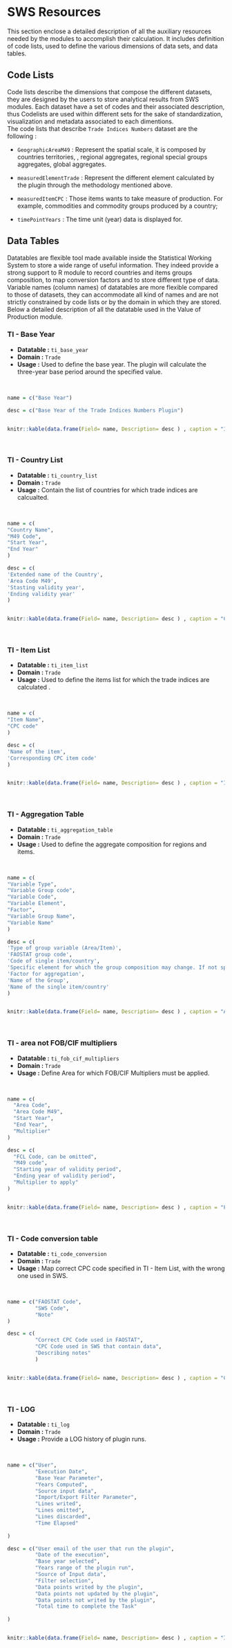 # SWS Resources {#resources }

This section enclose a detailed description of all the auxiliary resources needed by the modules to accomplish their calculation. It includes definition of code lists, used to define the various dimensions of data sets, and data tables. 

## Code Lists

Code lists describe the dimensions that compose the different datasets, they are designed by the users to store analytical results from SWS modules. Each dataset have a set of codes and their associated description, thus Codelists are used within different sets for the sake of standardization, visualization and metadata associated to each dimentions. \
The code lists that describe `Trade Indices Numbers` dataset are the following : 

  -  `GeographicAreaM49` :  Represent the spatial scale, it is composed by countries territories, , regional aggregates, regional special groups aggregates, global aggregates. 
  
  -  `measuredElementTrade ` : Represent the different element calculated by the plugin through the methodology mentioned above. 
  
  -   `measuredItemCPC ` : Those items wants to take measure of production. For example, commodities and commodity groups produced by a country;
  
  -  `timePointYears` : The time unit (year) data is displayed for.

## Data Tables {#datatables}

Datatables are flexible tool made available inside the Statistical Working System to store a wide range of useful information. They indeed provide a strong support to R module to record countries and items groups composition, to map conversion factors and to store different type of data. 
Variable names (column names) of datatables are more flexible compared to those of datasets, they can accommodate all kind of names and are not strictly constrained by code lists or by the domain in which they are stored.
Below a detailed description of all the datatable used in the Value of Production module. 


### TI - Base Year

  * **Datatable :** `ti_base_year`
  * **Domain :** `Trade` 
  * **Usage :** Used to define the base year. The plugin will calculate the three-year base period around the specified value. 
  
  <br>

```r
name = c("Base Year")

desc = c("Base Year of the Trade Indices Numbers Plugin")


knitr::kable(data.frame(Field= name, Description= desc ) , caption = "Input parameter for the base year range.", col.names = c("Field", "Description") )

```

<br>

### TI - Country List

  * **Datatable :** `ti_country_list`
  * **Domain :** `Trade` 
  * **Usage :** Contain the list of countries for which trade indices are calcualted.
  
  <br>

```r
name = c(
"Country Name",
"M49 Code",
"Start Year",
"End Year"
)

desc = c(
'Extended name of the Country',
'Area Code M49',
'Stasting validity year',
'Ending validity year'
)


knitr::kable(data.frame(Field= name, Description= desc ) , caption = "Country List data fields summary.", col.names = c("Field", "Description") )

```

<br>

### TI - Item List

  * **Datatable :** `ti_item_list`
  * **Domain :** `Trade` 
  * **Usage :** Used to define the items list for which the trade indices are calculated .
  
  <br>

```r
name = c(
"Item Name",
"CPC code"
)

desc = c(
'Name of the item',
'Corresponding CPC item code'
)


knitr::kable(data.frame(Field= name, Description= desc ) , caption = "Item list data fields summary.", col.names = c("Field", "Description") )

```

<br>

### TI - Aggregation Table {#aggregation}

  * **Datatable :** `ti_aggregation_table`
  * **Domain :** `Trade`
  * **Usage :** Used to define the aggregate composition for regions and items.
  
  <br>

```r
name = c(
"Variable Type",
"Variable Group code",
"Variable Code",
"Variable Element",
"Factor",
"Variable Group Name",
"Variable Name"
)

desc = c(
'Type of group variable (Area/Item)',  
'FAOSTAT group code',
'Code of single item/country',
'Specific element for which the group composition may change. If not specified it will be consideres as the default composition',
'Factor for aggregation',
'Name of the Group',
'Name of the single item/country'
)


knitr::kable(data.frame(Field= name, Description= desc ) , caption = "Aggregation table fields summary.", col.names = c("Field", "Description") )

```

<br>

### TI - area not FOB/CIF multipliers

  * **Datatable :** `ti_fob_cif_multipliers`
  * **Domain :** `Trade` 
  * **Usage :** Define Area for which FOB/CIF Multipliers must be applied.
  
  <br>

```r
name = c(
  "Area Code",
  "Area Code M49",
  "Start Year",
  "End Year",
  "Multiplier"
)

desc = c(
  "FCL Code, can be omitted",
  "M49 code",
  "Starting year of validity period",
  "Ending year of validity period",
  "Multiplier to apply"
)


knitr::kable(data.frame(Field= name, Description= desc ) , caption = "FOB/CIF Multipliers fields summary.", col.names = c("Field", "Description") )

```

<br>

### TI - Code conversion table

  * **Datatable :** `ti_code_conversion`
  * **Domain :** `Trade` 
  * **Usage :** Map correct CPC code specified in TI - Item List, with the wrong one used in SWS. 
  
  <br>

```r
name = c("FAOSTAT Code",
         "SWS Code",
         "Note"
)

desc = c(
         "Correct CPC Code used in FAOSTAT",
         "CPC Code used in SWS that contain data",
         "Describing notes"
         )


knitr::kable(data.frame(Field= name, Description= desc ) , caption = "Conversion table fields summary.", col.names = c("Field", "Description") )

```

<br>

### TI - LOG

  * **Datatable :** `ti_log`
  * **Domain :** `Trade` 
  * **Usage :** Provide a LOG history of plugin runs.
  
  <br>

```r
name = c("User",
         "Execution Date",
         "Base Year Parameter",
         "Years Computed",
         "Source input data",
         "Import/Export Filter Parameter",
         "Lines writed",
         "Lines omitted",
         "Lines discarded",
         "Time Elapsed"
         
)

desc = c("User email of the user that run the plugin",
         "Date of the execution",
         "Base year selected",
         "Years range of the plugin run",
         "Source of Input data",
         "Filter selection",
         "Data points writed by the plugin",
         "Data points not updated by the plugin",
         "Data points not writed by the plugin",
         "Total time to complete the Task"
         
)


knitr::kable(data.frame(Field= name, Description= desc ) , caption = "Item list data fields summary.", col.names = c("Field", "Description") )

```

